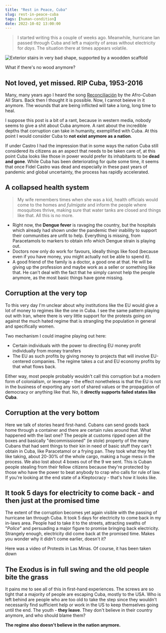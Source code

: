 ```yaml
---
title: "Rest in Peace, Cuba"
slug: rest-in-peace-cuba
tags: [human-condition]
date: 2022-10-02 13:00:00
---
```


> I started writing this a couple of weeks ago. Meanwhile, hurricane Ian passed through Cuba and left a majority of areas without electricity for *days*. The situation there at times appears volatile.

![Exterior stairs in very bad shape, supported by a woodden scaffold](/assets/cuba-1.jpeg)
<figcaption>What if there's no wood anymore?</figcaption>

## Not loved, yet missed. RIP Cuba, 1953-2016

<Info>

Many, many years ago I heard the song [Reconciliación](https://genius.com/Afro-cuban-all-stars-reconciliacion-lyrics) by the Afro-Cuban All Stars. Back then I thought it is possible. Now, I cannot beieve in it anymore. The wounds that are being inflicted will take a long, long time to heal.

</Info>

I suppose this post is a bit of a rant, because in western media, nobody seems to give a shit about Cuba anymore. A rant about the incredible depths that corruption can take in humanity, exemplified with Cuba. At this point I would consider Cuba to **not exist anymore as a nation**.

If under Castro I had the impression that in some ways the nation Cuba still considered its citizens as an aspect that needs to be taken care of, at this point Cuba looks like those in power would prefer its inhabitants to be **dead and gone**. While Cuba has been deteriorating for quite some time, it seems that once Fidel Castro was dead and especially in these past years of pandemic and global uncertainty, the process has rapidly accelerated.

## A collapsed health system

> My wife remembers times when she was a kid, health officials would come to the homes and _fulmigate_ and inform the people where mosquitoes thrive, making sure that water tanks are closed and things like that. All this is no more.

* Right now, the **Dengue fever** is ravaging the country, but the hospitals which already had shown under the pandemic their inability to support their communities are unfit to help. Everything is missing, from Paracetamols to markers to obtain info which Dengue strain is playing out. 
* Doctors now only do work for favours, ideally things like food (because even if you have money, you might actually not be able to spend it).  
* A good friend of the family is a doctor, a good one at that. He will be giving up the profession and maybe work as a seller or something like that. He can't deal with the fact that he simply cannot help the people anymore, as the most basic things have gone missing.

## Corruption at the very top

To this very day I'm unclear about why institutions like the EU would give a lot of money to regimes like the one in Cuba. I see the same pattern playing out with Iran, where there is very little support for the protests going on against the much hated regime that is strangling the population in general and specifically women. 

Two mechanism I could imagine playing out here:

* Certain individuals with the power to directing EU money profit individually from money transfers
* The EU as such profits by giving money to projects that will involve EU-centered companies. The regime takes a cut and EU economy profits by that what flows back.

Either way, most people probably wouldn't call this corruption but a modern form of colonialism, or leverage - the effect nonetheless is that the EU is not in the business of exporting any sort of shared values or the propagation of democracy or anything like that. No, it **directly supports failed states like Cuba**.

## Corruption at the very bottom

Here we talk of stories heard first-hand. Cubans can send goods back home through a container and there are certain rules around that. What happened with the last one? The people at customs ripped open all the boxes and basically "decommissioned" (ie stole) property of the many Cubans that had sent things to their kin in need of basic stuff they can't obtain in Cuba, like Paracetamol or a frying pan. They took what they felt like taking, about 20-30% of the whole cargo, making a huge mess in the process. We also lost about 4 boxes out of the 9 we sent. This is Cuban people stealing from their fellow citizens because they're protected by those who have the power to beat anybody to crap who calls for rule of law. If you're looking at the end state of a Kleptocracy - that's how it looks like.

## It took 5 days for electricity to come back - and then just at the promised time

The extent of the corruption becomes yet again visible with the passing of hurricane Ian through Cuba. It took 5 days for electricity to come back in my in-laws area. People had to take it to the streets, attracting swaths of "*Police*" and persuading a major figure to promise bringing back electricity. Strangely enough, electricity did come back at the promised time. Makes you wonder why it didn't come earlier, doesn't it?

<figcaption>Here was a video of Protests in Las Minas. Of course, it has been taken down</figcaption>

## The Exodus is in full swing and the old people bite the grass

It pains me to see all of this in first-hand experiences. The screws are so tight that a majority of people are escaping Cuba, mostly to the USA. Who is left behind are people who are too old to take the step since they wouldn't necessarily find sufficient help or work in the US to keep themselves going until the end. The youth - **they leave**. They don't believe in their country anymore, and who should blame them? 

**The regime also doesn't believe in the nation anymore.**
